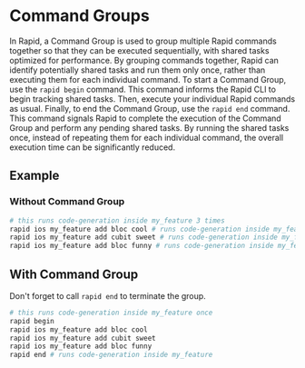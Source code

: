 # Command Groups

In Rapid, a Command Group is used to group multiple Rapid commands together so that they can be executed sequentially, with shared tasks optimized for performance. By grouping commands together, Rapid can identify potentially shared tasks and run them only once, rather than executing them for each individual command.
To start a Command Group, use the `rapid begin` command. This command informs the Rapid CLI to begin tracking shared tasks. Then, execute your individual Rapid commands as usual. Finally, to end the Command Group, use the `rapid end` command. This command signals Rapid to complete the execution of the Command Group and perform any pending shared tasks. By running the shared tasks once, instead of repeating them for each individual command, the overall execution time can be significantly reduced.

## Example

### Without Command Group

```bash
# this runs code-generation inside my_feature 3 times
rapid ios my_feature add bloc cool # runs code-generation inside my_feature
rapid ios my_feature add cubit sweet # runs code-generation inside my_feature
rapid ios my_feature add bloc funny # runs code-generation inside my_feature
```

## With Command Group

<Warning>Don't forget to call `rapid end` to terminate the group.</Warning>

```bash
# this runs code-generation inside my_feature once
rapid begin
rapid ios my_feature add bloc cool
rapid ios my_feature add cubit sweet
rapid ios my_feature add bloc funny
rapid end # runs code-generation inside my_feature
```
